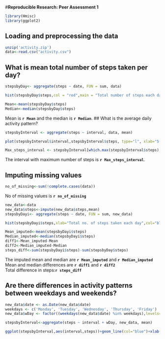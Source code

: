 #**Reproducible Research: Peer Assessment 1**

```r
library(Hmisc)
library(ggplot2)
```


## Loading and preprocessing the data


```r
unzip('activity.zip')
data<-read.csv("activity.csv")
```


## What is mean total number of steps taken per day?

```r
stepsbyDay<- aggregate(steps ~ date, FUN = sum, data)

hist(stepsbyDay$steps,col = "red",main = "Total number of steps each day during October and November 2012",xlab = "Total steps")

Mean<-mean(stepsbyDay$steps)
Median<-median(stepsbyDay$steps)
```

Mean is **`r Mean`** and the median is **`r Median`**.
## What is the average daily activity pattern?

```r
stepsbyInterval <- aggregate(steps ~ interval, data, mean)

plot(stepsbyInterval$interval,stepsbyInterval$steps, type="l", xlab="5-minute interval", ylab="no. of steps averaged  across all days",main="Average steps taken everyday for each 5-minute interval")

Max_steps_interval <- stepsbyInterval[which.max(stepsbyInterval$steps),1]
```

The interval with maximum number of steps is **`r Max_steps_interval`**.

## Imputing missing values

```r
no_of_missing<-sum(!complete.cases(data))

```

No of missing values is **`r no_of_missing`**

```r
new_data<-data
new_data$steps<-impute(new_data$steps,mean)
stepsbyDayi<- aggregate(steps ~ date, FUN = sum, new_data)

hist(stepsbyDayi$steps,xlab="Total no. of steps taken each day",col="blue")

Mean_imputed<-mean(stepsbyDayi$steps)
Median_imputed<-median(stepsbyDayi$steps)
diff1<-Mean_imputed-Mean
diff2<-Median_imputed-Median
steps_diff<-sum(stepsbyDayi$steps)-sum(stepsbyDay$steps)
```
The imputed mean and median are **`r Mean_imputed`** and **`r Median_imputed`**  
Mean and median differences are **`r diff1`** and **`r diff2`**  
Total difference in steps:**`r steps_diff`**

## Are there differences in activity patterns between weekdays and weekends?

``` r
new_data$date <- as.Date(new_data$date)
weekdays <- c('Monday', 'Tuesday', 'Wednesday', 'Thursday', 'Friday')
new_data$wDay <- factor((weekdays(new_data$date) %in% weekdays),levels=c(FALSE, TRUE), labels=c('weekend', 'weekday'))

stepsbyInterval<-aggregate(steps ~ interval + wDay, new_data, mean)

ggplot(stepsbyInterval,aes(interval,steps))+geom_line(col="blue")+xlab("Interval")+ylab("NUmber of steps")+facet_grid(wDay ~ .)


``` 
